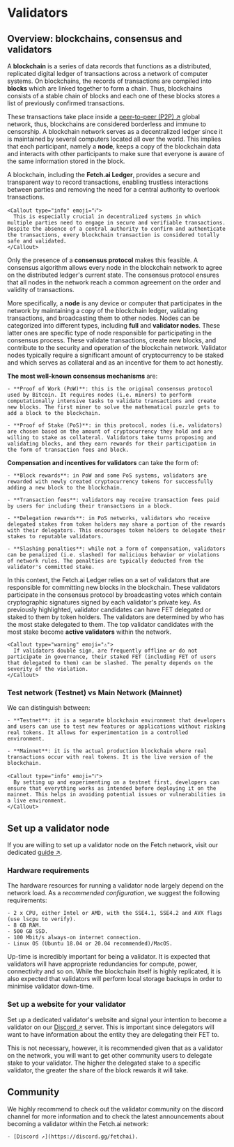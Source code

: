 
# Validators

## Overview: blockchains, consensus and validators

A **blockchain** is a series of data records that functions as a distributed, replicated digital ledger of transactions across a network of computer systems. On blockchains, the records of transactions are compiled into **blocks** which are linked together to form a chain. Thus, blockchains consists of a stable chain of blocks and each one of these blocks stores a list of previously confirmed transactions.

These transactions take place inside a [peer-to-peer (P2P) ↗️](https://www.investopedia.com/terms/p/peertopeer-p2p-service.asp) global network, thus, blockchains are considered borderless and immune to censorship. A blockchain network serves as a decentralized ledger since it is maintained by several computers located all over the world. This implies that each participant, namely a **node**, keeps a copy of the blockchain data and interacts with other participants to make sure that everyone is aware of the same information stored in the block.

A blockchain, including the **Fetch.ai Ledger**, provides a secure and transparent way to record transactions, enabling trustless interactions between parties and removing the need for a central authority to overlook transactions.

    <Callout type="info" emoji="ℹ️">
      This is especially crucial in decentralized systems in which multiple parties need to engage in secure and verifiable transactions. Despite the absence of a central authority to confirm and authenticate the transactions, every blockchain transaction is considered totally safe and validated.
    </Callout>

Only the presence of a **consensus protocol** makes this feasible. A consensus algorithm allows every node in the blockchain network to agree on the distributed ledger's current state. The consensus protocol ensures that all nodes in the network reach a common agreement on the order and validity of transactions.

More specifically, a **node** is any device or computer that participates in the network by maintaining a copy of the blockchain ledger, validating transactions, and broadcasting them to other nodes. Nodes can be categorized into different types, including **full** and **validator nodes**. These latter ones are specific type of node responsible for participating in the consensus process. These validate transactions, create new blocks, and contribute to the security and operation of the blockchain network. Validator nodes typically require a significant amount of cryptocurrency to be staked and which serves as collateral and as an incentive for them to act honestly.

**The most well-known consensus mechanisms** are:

    - **Proof of Work (PoW)**: this is the original consensus protocol used by Bitcoin. It requires nodes (i.e. miners) to perform computationally intensive tasks to validate transactions and create new blocks. The first miner to solve the mathematical puzzle gets to add a block to the blockchain.

    - **Proof of Stake (PoS)**: in this protocol, nodes (i.e. validators) are chosen based on the amount of cryptocurrency they hold and are willing to stake as collateral. Validators take turns proposing and validating blocks, and they earn rewards for their participation in the form of transaction fees and block.

**Compensation and incentives for validators** can take the form of:

    - **Block rewards**: in PoW and some PoS systems, validators are rewarded with newly created cryptocurrency tokens for successfully adding a new block to the blockchain.

    - **Transaction fees**: validators may receive transaction fees paid by users for including their transactions in a block.

    - **Delegation rewards**: in PoS networks, validators who receive delegated stakes from token holders may share a portion of the rewards with their delegators. This encourages token holders to delegate their stakes to reputable validators.

    - **Slashing penalties**: while not a form of compensation, validators can be penalized (i.e. slashed) for malicious behavior or violations of network rules. The penalties are typically deducted from the validator's committed stake.

In this context, the Fetch.ai Ledger relies on a set of validators that are responsible for committing new blocks in the blockchain. These validators participate in the consensus protocol by broadcasting votes which contain cryptographic signatures signed by each validator's private key. As previously highlighted, validator candidates can have FET delegated or staked to them by token holders. The validators are determined by who has the most stake delegated to them. The top validator candidates with the most stake become **active validators** within the network.

    <Callout type="warning" emoji="⚠️">
      If validators double sign, are frequently offline or do not participate in governance, their staked FET (including FET of users that delegated to them) can be slashed. The penalty depends on the severity of the violation.
    </Callout>

### Test network (Testnet) vs Main Network (Mainnet)

We can distinguish between:

    - **Testnet**: it is a separate blockchain environment that developers and users can use to test new features or applications without risking real tokens. It allows for experimentation in a controlled environment.

    - **Mainnet**: it is the actual production blockchain where real transactions occur with real tokens. It is the live version of the blockchain.

    <Callout type="info" emoji="ℹ️">
      By setting up and experimenting on a testnet first, developers can ensure that everything works as intended before deploying it on the mainnet. This helps in avoiding potential issues or vulnerabilities in a live environment.
    </Callout>

## Set up a validator node

If you are willing to set up a validator node on the Fetch network, visit our dedicated [guide ↗️](/guides/fetch-network/ledger/setup-validator-node).

### Hardware requirements

The hardware resources for running a validator node largely depend on the network load. As a _recommended configuration_, we suggest the following requirements:

    - 2 x CPU, either Intel or AMD, with the SSE4.1, SSE4.2 and AVX flags (use lscpu to verify).
    - 8 GB RAM.
    - 500 GB SSD.
    - 100 Mbit/s always-on internet connection.
    - Linux OS (Ubuntu 18.04 or 20.04 recommended)/MacOS.

Up-time is incredibly important for being a validator. It is expected that validators will have appropriate redundancies for compute, power, connectivity and so on. While the blockchain itself is highly replicated, it is also expected that validators will perform local storage backups in order to minimise validator down-time.

### Set up a website for your validator

Set up a dedicated validator's website and signal your intention to become a validator on our [Discord ↗️](https://discord.gg/fetchai) server. This is important since delegators will want to have information about the entity they are delegating their FET to.

This is not necessary, however, it is recommended given that as a validator on the network, you will want to get other community users to delegate stake to your validator. The higher the delegated stake to a specific validator, the greater the share of the block rewards it will take.

## Community 

We highly recommend to check out the validator community on the discord channel for more information and to check the latest announcements about becoming a validator within the Fetch.ai network:

    - [Discord ↗️](https://discord.gg/fetchai).
